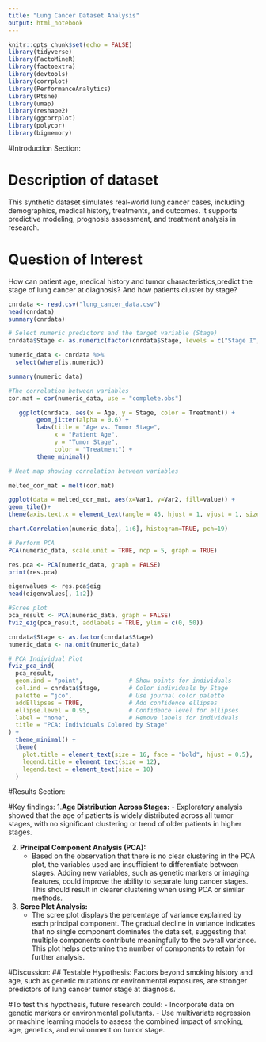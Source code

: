 ```yaml
---
title: "Lung Cancer Dataset Analysis"
output: html_notebook
---
```


```r
knitr::opts_chunk$set(echo = FALSE)
library(tidyverse)
library(FactoMineR)
library(factoextra)
library(devtools)
library(corrplot)
library(PerformanceAnalytics)
library(Rtsne)
library(umap)
library(reshape2)
library(ggcorrplot)
library(polycor)
library(bigmemory)
```
#Introduction Section:

# Description of dataset 
This synthetic dataset simulates real-world lung cancer cases, including demographics, medical history, treatments, and outcomes. It supports predictive modeling, prognosis assessment, and treatment analysis in research.

# Question of Interest
How can patient age, medical history and tumor characteristics,predict the stage of lung cancer at diagnosis? And how patients cluster by stage?

```r
cnrdata <- read.csv("lung_cancer_data.csv")
head(cnrdata)
summary(cnrdata)
```

```r
# Select numeric predictors and the target variable (Stage)
cnrdata$Stage <- as.numeric(factor(cnrdata$Stage, levels = c("Stage I", "Stage II", "Stage III", "Stage IV")))

numeric_data <- cnrdata %>% 
  select(where(is.numeric))

summary(numeric_data)
```

```r
#The correlation between variables
cor.mat = cor(numeric_data, use = "complete.obs")

```

```r
   ggplot(cnrdata, aes(x = Age, y = Stage, color = Treatment)) +
        geom_jitter(alpha = 0.6) +
        labs(title = "Age vs. Tumor Stage",
             x = "Patient Age",
             y = "Tumor Stage",
             color = "Treatment") +
        theme_minimal()
```



```r
# Heat map showing correlation between variables

melted_cor_mat = melt(cor.mat)

ggplot(data = melted_cor_mat, aes(x=Var1, y=Var2, fill=value)) + 
geom_tile()+
theme(axis.text.x = element_text(angle = 45, hjust = 1, vjust = 1, size = 10))
```

```r
chart.Correlation(numeric_data[, 1:6], histogram=TRUE, pch=19)
```
```r
# Perform PCA
PCA(numeric_data, scale.unit = TRUE, ncp = 5, graph = TRUE)
```
```r
res.pca <- PCA(numeric_data, graph = FALSE)
print(res.pca)
```

```r
eigenvalues <- res.pca$eig
head(eigenvalues[, 1:2])
```
```r
#Scree plot
pca_result <- PCA(numeric_data, graph = FALSE)
fviz_eig(pca_result, addlabels = TRUE, ylim = c(0, 50))
```

```r
cnrdata$Stage <- as.factor(cnrdata$Stage)
numeric_data <- na.omit(numeric_data)

# PCA Individual Plot
fviz_pca_ind(
  pca_result,
  geom.ind = "point",             # Show points for individuals
  col.ind = cnrdata$Stage,        # Color individuals by Stage
  palette = "jco",                # Use journal color palette
  addEllipses = TRUE,             # Add confidence ellipses
  ellipse.level = 0.95,           # Confidence level for ellipses
  label = "none",                 # Remove labels for individuals
  title = "PCA: Individuals Colored by Stage"
) +
  theme_minimal() +
  theme(
    plot.title = element_text(size = 16, face = "bold", hjust = 0.5),
    legend.title = element_text(size = 12),
    legend.text = element_text(size = 10)
  )
```

#Results Section: 

#Key findings:
1.**Age Distribution Across Stages:**
- Exploratory analysis showed that the age of patients is widely distributed across all tumor stages, with no significant clustering or trend of older patients in higher stages.

2. **Principal Component Analysis (PCA):**
   - Based on the observation that there is no clear clustering in the PCA plot, the variables used are insufficient to differentiate between stages. Adding new variables, such as genetic markers or imaging features, could improve the ability to separate lung cancer stages. This should result in clearer clustering when using PCA or similar methods.

3. **Scree Plot Analysis:**
   - The scree plot displays the percentage of variance explained by each principal component. The gradual decline in variance indicates that no single component dominates the data set, suggesting that multiple components contribute meaningfully to the overall variance. This plot helps determine the number of components to retain for further analysis.


#Discussion:
## Testable Hypothesis:
Factors beyond smoking history and age, such as genetic mutations or environmental exposures, are stronger predictors of lung cancer tumor stage at diagnosis.

#To test this hypothesis, future research could:
- Incorporate data on genetic markers or environmental pollutants.
- Use multivariate regression or machine learning models to assess the combined impact of smoking, age, genetics, and environment on tumor stage.




